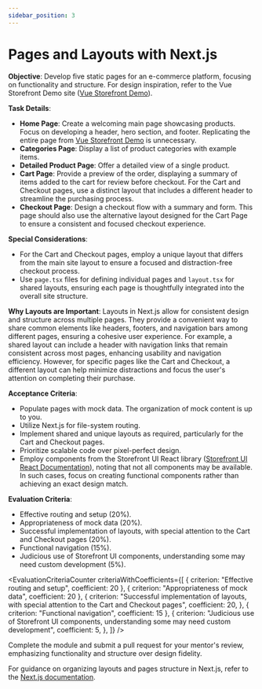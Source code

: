 ```yaml
---
sidebar_position: 3
---
```



# Pages and Layouts with Next.js

**Objective**: Develop five static pages for an e-commerce platform, focusing on functionality and structure. For design inspiration, refer to the Vue Storefront Demo site ([Vue Storefront Demo](https://demo.vuestorefront.io/)).

**Task Details**:

- **Home Page**: Create a welcoming main page showcasing products. Focus on developing a header, hero section, and footer. Replicating the entire page from [Vue Storefront Demo](https://demo.vuestorefront.io/) is unnecessary.
- **Categories Page**: Display a list of product categories with example items.
- **Detailed Product Page**: Offer a detailed view of a single product.
- **Cart Page**: Provide a preview of the order, displaying a summary of items added to the cart for review before checkout. For the Cart and Checkout pages, use a distinct layout that includes a different header to streamline the purchasing process.
- **Checkout Page**: Design a checkout flow with a summary and form. This page should also use the alternative layout designed for the Cart Page to ensure a consistent and focused checkout experience.

**Special Considerations**:

- For the Cart and Checkout pages, employ a unique layout that differs from the main site layout to ensure a focused and distraction-free checkout process.
- Use `page.tsx` files for defining individual pages and `layout.tsx` for shared layouts, ensuring each page is thoughtfully integrated into the overall site structure.

**Why Layouts are Important**:
Layouts in Next.js allow for consistent design and structure across multiple pages. They provide a convenient way to share common elements like headers, footers, and navigation bars among different pages, ensuring a cohesive user experience. For example, a shared layout can include a header with navigation links that remain consistent across most pages, enhancing usability and navigation efficiency. However, for specific pages like the Cart and Checkout, a different layout can help minimize distractions and focus the user's attention on completing their purchase.

**Acceptance Criteria**:

- Populate pages with mock data. The organization of mock content is up to you.
- Utilize Next.js for file-system routing.
- Implement shared and unique layouts as required, particularly for the Cart and Checkout pages.
- Prioritize scalable code over pixel-perfect design.
- Employ components from the Storefront UI React library ([Storefront UI React Documentation](https://docs.storefrontui.io/v2/react/getting-started.html)), noting that not all components may be available. In such cases, focus on creating functional components rather than achieving an exact design match.

**Evaluation Criteria**:

- Effective routing and setup (20%).
- Appropriateness of mock data (20%).
- Successful implementation of layouts, with special attention to the Cart and Checkout pages (20%).
- Functional navigation (15%).
- Judicious use of Storefront UI components, understanding some may need custom development (5%).

<EvaluationCriteriaCounter
  criteriaWithCoefficients={[
    { criterion: "Effective routing and setup", coefficient: 20 },
    { criterion: "Appropriateness of mock data", coefficient: 20 },
    {
      criterion:
        "Successful implementation of layouts, with special attention to the Cart and Checkout pages",
      coefficient: 20,
    },
    { criterion: "Functional navigation", coefficient: 15 },
    {
      criterion:
        "Judicious use of Storefront UI components, understanding some may need custom development",
      coefficient: 5,
    },
  ]}
/>

Complete the module and submit a pull request for your mentor's review, emphasizing functionality and structure over design fidelity.

For guidance on organizing layouts and pages structure in Next.js, refer to the [Next.js documentation](https://nextjs.org/learn/dashboard-app/creating-layouts-and-pages).
